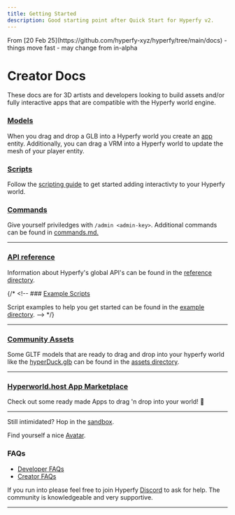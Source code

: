 ```yaml
---
title: Getting Started
description: Good starting point after Quick Start for Hyperfy v2.
---
```


<Aside type="caution">
From [20 Feb 25](https://github.com/hyperfy-xyz/hyperfy/tree/main/docs)  - things move fast - may change from in-alpha
</Aside>

# Creator Docs

These docs are for 3D artists and developers looking to build assets and/or fully interactive apps that are compatible with the Hyperfy world engine.


### [Models](/docs/models/)

When you drag and drop a GLB into a Hyperfy world you create an [app](/ref/app/) entity. Additionally, you can drag a VRM into a Hyperfy world to update the mesh of your player entity.

### [Scripts](/docs/scripts/)

Follow the [scripting guide](/docs/scripts/) to get started adding interactivty to your Hyperfy world.

### [Commands](/docs/commands/)
Give yourself priviledges with `/admin <admin-key>`. Additional commands can be found in [commands.md.](/docs/commands/)

---

### [API reference](/ref/)

Information about Hyperfy's global API's can be found in the [reference directory](https://github.com/hyperfy-xyz/hyperfy/tree/main/docs/ref).

{/* <!-- ### [Example Scripts](https://github.com/wyattlovesgrapes/hyperfy/tree/docs-feb-2-25/docs/examples)

Script examples to help you get started can be found in the [example directory](https://github.com/wyattlovesgrapes/hyperfy/tree/docs-feb-2-25/docs/examples). --> */}

---

### [Community Assets](/community/assets)

Some GLTF models that are ready to drag and drop into your hyperfy world like the [hyperDuck.glb](/community/assets/) can be found in the [assets directory](/community/assets/).

---

### [Hyperworld.host App Marketplace](https://hyperworld.host/marketplace)

Check out some ready made Apps to drag 'n drop into your world! 🚀


---

Still intimidated?  Hop in the [sandbox](https://play.hyperfy.xyz/).

Find yourself a nice [Avatar](/guides/3d//avatars/).

### FAQs

- [Developer FAQs](/faq/developer)
- [Creator FAQs](/faq/creator)

If you run into please feel free to join Hyperfy [Discord](https://discord.gg/KbgAua7XXS) to ask for help.  The community is knowledgeable and very supportive.

---
